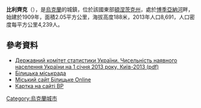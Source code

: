{{coord|48|24|23|N|37|11|6|E|scale:30000|display=title}}

'''比利齊克'''（{{lang-uk|Білицьке}}），是[[烏克蘭|烏克蘭]]的城鎮，位於該國東部[[頓涅茨克州|頓涅茨克州]]，處於[[博季亞納河|博季亞納河]]畔，始建於1909年，面積2.05平方公里，海拔高度188米，2013年人口8,691，人口密度每平方公里4,239人。

==參考資料==
*[http://www.ukrstat.gov.ua/druk/publicat/kat_u/2013/sb/06_13/sb_nnas_2012.zip Державний комітет статистики України. Чисельність наявного населення України на 1 січня 2013 року, Київ-2013 (pdf)] {{Wayback|url=http://www.ukrstat.gov.ua/druk/publicat/kat_u/2013/sb/06_13/sb_nnas_2012.zip |date=20181115124447 }}
*[http://www.belitskoemvk.gov.ua/ Білицька міськрада]{{dead link|date=2018年1月 |bot=InternetArchiveBot |fix-attempted=yes }}
* [http://belitskoe.at.ua Міський сайт Білицьке Online] {{Wayback|url=http://belitskoe.at.ua/ |date=20200919113134 }}
* [http://w1.c1.rada.gov.ua/pls/z7503/A005?rdat1=22.03.2014&rf7571=8403 Картка на сайті ВР] {{Wayback|url=http://w1.c1.rada.gov.ua/pls/z7503/A005?rdat1=22.03.2014&rf7571=8403 |date=20181004190043 }}

{{Ukraine-geo-stub}}
[[Category:烏克蘭城市|Category:烏克蘭城市]]
